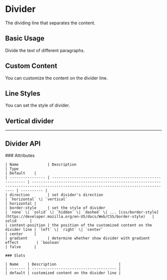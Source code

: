 
<Meta of={DividerStories} />

# Divider

The dividing line that separates the content.

## Basic Usage

Divide the text of different paragraphs.

<Canvas of={DividerStories.BasicUsage} />

## Custom Content

You can customize the content on the divider line.

<Canvas of={DividerStories.CustomContent} />

## Line Styles

You can set the style of divider.

<Canvas of={DividerStories.DashedLine} />

## Vertical divider

<Canvas of={DividerStories.VerticalDivider} />

***

## Divider API

<div style={{ marginTop: '30px' }}>
	### Attributes

	| Name             | Description                                                | Type                                                                                                                                 | Default    |
	| ---------------- | ---------------------------------------------------------- | ------------------------------------------------------------------------------------------------------------------------------------ | ---------- |
	| direction        | set divider's direction                                    | `horizontal` \| `vertical`                                                                                                           | horizontal |
	| border-style     | set the style of divider                                   | `none` \| `solid` \| `hidden` \| `dashed` \| ... [css/border-style](https://developer.mozilla.org/en-US/docs/Web/CSS/border-style)   | solid      |
	| content-position | the position of the customized content on the divider line | `left` \| `right` \| `center`                                                                                                        | center     |
	| gradient         | determine whether show divider with gradient effect        | `boolean`                                                                                                                            | false      |

	### Slots

	| Name    | Description                            |
	| ------- | -------------------------------------- |
	| default | customized content on the divider line |
</div>
